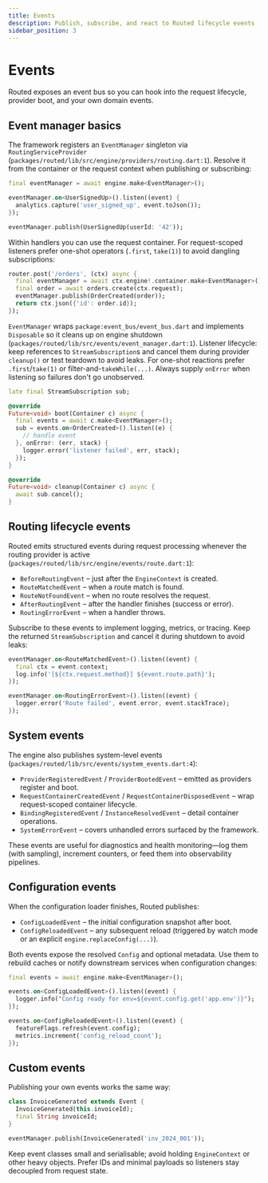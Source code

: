 ```yaml
---
title: Events
description: Publish, subscribe, and react to Routed lifecycle events
sidebar_position: 3
---
```


# Events

Routed exposes an event bus so you can hook into the request lifecycle, provider boot, and your own domain events.

## Event manager basics

The framework registers an `EventManager` singleton via `RoutingServiceProvider` (`packages/routed/lib/src/engine/providers/routing.dart:1`). Resolve it from the container or the request context when publishing or subscribing:

```dart
final eventManager = await engine.make<EventManager>();

eventManager.on<UserSignedUp>().listen((event) {
  analytics.capture('user_signed_up', event.toJson());
});

eventManager.publish(UserSignedUp(userId: '42'));
```

Within handlers you can use the request container. For request-scoped listeners prefer one-shot operators (`.first`, `take(1)`) to avoid dangling subscriptions:

```dart
router.post('/orders', (ctx) async {
  final eventManager = await ctx.engine!.container.make<EventManager>();
  final order = await orders.create(ctx.request);
  eventManager.publish(OrderCreated(order));
  return ctx.json({'id': order.id});
});
```

`EventManager` wraps `package:event_bus/event_bus.dart` and implements `Disposable` so it cleans up on engine shutdown (`packages/routed/lib/src/events/event_manager.dart:1`). Listener lifecycle: keep references to `StreamSubscription`s and cancel them during provider `cleanup()` or test teardown to avoid leaks. For one-shot reactions prefer `.first`/`take(1)` or filter-and-`takeWhile(...)`. Always supply `onError` when listening so failures don't go unobserved.

```dart
late final StreamSubscription sub;

@override
Future<void> boot(Container c) async {
  final events = await c.make<EventManager>();
  sub = events.on<OrderCreated>().listen((e) {
    // handle event
  }, onError: (err, stack) {
    logger.error('listener failed', err, stack);
  });
}

@override
Future<void> cleanup(Container c) async {
  await sub.cancel();
}
```

## Routing lifecycle events

Routed emits structured events during request processing whenever the routing provider is active (`packages/routed/lib/src/engine/events/route.dart:1`):

- `BeforeRoutingEvent` – just after the `EngineContext` is created.
- `RouteMatchedEvent` – when a route match is found.
- `RouteNotFoundEvent` – when no route resolves the request.
- `AfterRoutingEvent` – after the handler finishes (success or error).
- `RoutingErrorEvent` – when a handler throws.

Subscribe to these events to implement logging, metrics, or tracing. Keep the returned `StreamSubscription` and cancel it during shutdown to avoid leaks:

```dart
eventManager.on<RouteMatchedEvent>().listen((event) {
  final ctx = event.context;
  log.info('[${ctx.request.method}] ${event.route.path}');
});

eventManager.on<RoutingErrorEvent>().listen((event) {
  logger.error('Route failed', event.error, event.stackTrace);
});
```

## System events

The engine also publishes system-level events (`packages/routed/lib/src/events/system_events.dart:4`):

- `ProviderRegisteredEvent` / `ProviderBootedEvent` – emitted as providers register and boot.
- `RequestContainerCreatedEvent` / `RequestContainerDisposedEvent` – wrap request-scoped container lifecycle.
- `BindingRegisteredEvent` / `InstanceResolvedEvent` – detail container operations.
- `SystemErrorEvent` – covers unhandled errors surfaced by the framework.

These events are useful for diagnostics and health monitoring—log them (with sampling), increment counters, or feed them into observability pipelines.

## Configuration events

When the configuration loader finishes, Routed publishes:

- `ConfigLoadedEvent` – the initial configuration snapshot after boot.
- `ConfigReloadedEvent` – any subsequent reload (triggered by watch mode or an explicit `engine.replaceConfig(...)`).

Both events expose the resolved `Config` and optional metadata. Use them to rebuild caches or notify downstream services when configuration changes:

```dart
final events = await engine.make<EventManager>();

events.on<ConfigLoadedEvent>().listen((event) {
  logger.info("Config ready for env=${event.config.get('app.env')}");
});

events.on<ConfigReloadedEvent>().listen((event) {
  featureFlags.refresh(event.config);
  metrics.increment('config_reload_count');
});
```

## Custom events

Publishing your own events works the same way:

```dart
class InvoiceGenerated extends Event {
  InvoiceGenerated(this.invoiceId);
  final String invoiceId;
}

eventManager.publish(InvoiceGenerated('inv_2024_001'));
```

Keep event classes small and serialisable; avoid holding `EngineContext` or other heavy objects. Prefer IDs and minimal payloads so listeners stay decoupled from request state.
